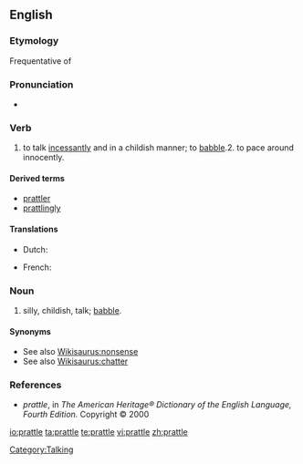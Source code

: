 ==English==

===Etymology===
Frequentative of {{suffix|prate|le}}

===Pronunciation===
* {{rhymes|ætəl}}

===Verb===
{{en-verb|prattl|ing}}

# to talk [[incessantly]] and in a childish manner; to [[babble]].2. to pace around innocently.

====Derived terms====
* [[prattler]]
* [[prattlingly]]

====Translations====
{{trans-top|to talk incessantly; to babble}}
* Dutch: {{t+|nl|praten}}
{{trans-mid}}
* French: {{t+|fr|bavarder}}
{{trans-bottom}}

===Noun===
{{en-noun|-}}

# silly, childish, talk; [[babble]].

====Synonyms====
* See also [[Wikisaurus:nonsense]]
* See also [[Wikisaurus:chatter]]

===References===
* ''prattle'', in ''The American Heritage® Dictionary of the English Language, Fourth Edition.'' Copyright © 2000

[[Category:Talking]]

[[io:prattle]]
[[ta:prattle]]
[[te:prattle]]
[[vi:prattle]]
[[zh:prattle]]